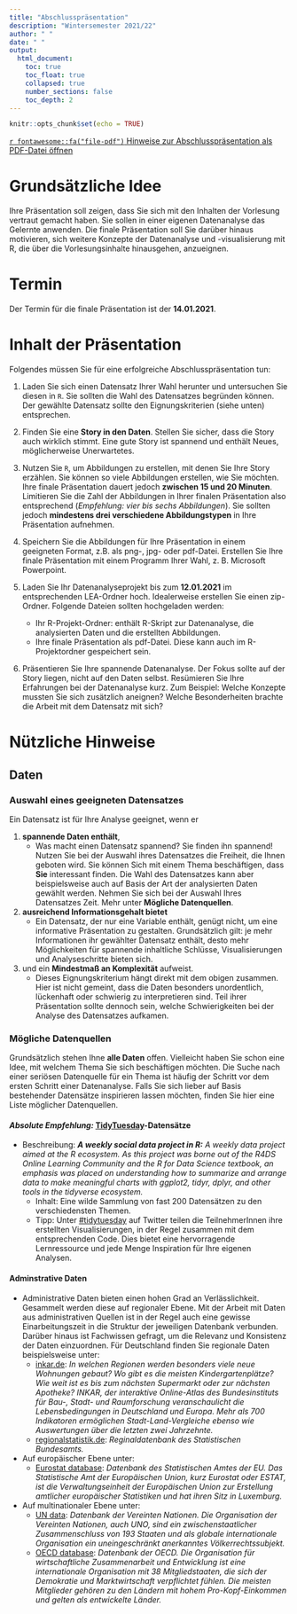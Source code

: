 ```yaml
---
title: "Abschlusspräsentation"
description: "Wintersemester 2021/22"
author: " "
date: " "
output:
  html_document:
    toc: true
    toc_float: true
    collapsed: true
    number_sections: false
    toc_depth: 2
---
```


```r
knitr::opts_chunk$set(echo = TRUE)
```

[`r fontawesome::fa("file-pdf")` Hinweise zur Abschlusspräsentation als PDF-Datei öffnen](./unterlagen/uebungsaufgaben/Anforderungen_Präsentation.pdf) 

# Grundsätzliche Idee
 
Ihre Präsentation soll zeigen, dass Sie sich mit den Inhalten der Vorlesung vertraut gemacht haben. Sie sollen in einer eigenen Datenanalyse das Gelernte anwenden. Die finale Präsentation soll Sie darüber hinaus motivieren, sich weitere Konzepte der Datenanalyse und -visualisierung mit R, die über die Vorlesungsinhalte hinausgehen, anzueignen.

# Termin

Der Termin für die finale Präsentation ist der **14.01.2021**.

# Inhalt der Präsentation

Folgendes müssen Sie für eine erfolgreiche Abschlusspräsentation tun:

1. Laden Sie sich einen Datensatz Ihrer Wahl herunter und untersuchen Sie diesen in `R`. Sie sollten die Wahl des Datensatzes begründen können. Der gewählte Datensatz sollte den Eignungskriterien (siehe unten) entsprechen. 

1. Finden Sie eine **Story in den Daten**. Stellen Sie sicher, dass die Story auch wirklich stimmt. Eine gute Story ist spannend und enthält Neues, möglicherweise Unerwartetes.

1. Nutzen Sie `R`, um Abbildungen zu erstellen, mit denen Sie Ihre Story erzählen. Sie können so viele Abbildungen erstellen, wie Sie möchten. Ihre finale Präsentation dauert jedoch **zwischen 15 und 20 Minuten**. Limitieren Sie die Zahl der Abbildungen in Ihrer finalen Präsentation also entsprechend (*Empfehlung: vier bis sechs Abbildungen*). Sie sollten jedoch **mindestens drei verschiedene Abbildungstypen** in Ihre Präsentation aufnehmen.

1. Speichern Sie die Abbildungen für Ihre Präsentation in einem geeigneten Format, z.B. als png-, jpg- oder pdf-Datei. Erstellen Sie Ihre finale Präsentation mit einem Programm Ihrer Wahl, z. B. Microsoft Powerpoint. 

1. Laden Sie Ihr Datenanalyseprojekt bis zum **12.01.2021** im entsprechenden LEA-Ordner hoch. Idealerweise erstellen Sie einen zip-Ordner. Folgende Dateien sollten hochgeladen werden:
    + Ihr R-Projekt-Ordner: enthält R-Skript zur Datenanalyse, die analysierten Daten und die erstellten Abbildungen.
    + Ihre finale Präsentation als pdf-Datei. Diese kann auch im R-Projektordner gespeichert sein.

1. Präsentieren Sie Ihre spannende Datenanalyse. Der Fokus sollte auf der Story liegen, nicht auf den Daten selbst. Resümieren Sie Ihre Erfahrungen bei der Datenanalyse kurz. Zum Beispiel: Welche Konzepte mussten Sie sich zusätzlich aneignen? Welche Besonderheiten brachte die Arbeit mit dem Datensatz mit sich?


# Nützliche Hinweise

## Daten

### Auswahl eines geeigneten Datensatzes

Ein Datensatz ist für Ihre Analyse geeignet, wenn er 

1) **spannende Daten enthält**, 
    + Was macht einen Datensatz spannend? Sie finden ihn spannend! Nutzen Sie bei der Auswahl ihres Datensatzes die Freiheit, die Ihnen geboten wird. Sie können Sich mit einem Thema beschäftigen, dass **Sie** interessant finden. Die Wahl des Datensatzes kann aber beispielsweise auch auf Basis der Art der analysierten Daten gewählt werden. Nehmen Sie sich bei der Auswahl Ihres Datensatzes Zeit. Mehr unter **Mögliche Datenquellen**.
2) **ausreichend Informationsgehalt bietet**
    + Ein Datensatz, der nur eine Variable enthält, genügt nicht, um eine informative Präsentation zu gestalten. Grundsätzlich gilt: je mehr Informationen ihr gewählter Datensatz enthält, desto mehr Möglichkeiten für spannende inhaltliche Schlüsse, Visualisierungen und Analyseschritte bieten sich.
3) und ein **Mindestmaß an Komplexität** aufweist.
    + Dieses Eignungskriterium hängt direkt mit dem obigen zusammen. Hier ist nicht gemeint, dass die Daten besonders unordentlich, lückenhaft oder schwierig zu interpretieren sind. Teil ihrer Präsentation sollte dennoch sein, welche Schwierigkeiten bei der Analyse des Datensatzes aufkamen. 

### Mögliche Datenquellen

Grundsätzlich stehen Ihne **alle Daten** offen. Vielleicht haben Sie schon eine Idee, mit welchem Thema Sie sich beschäftigen möchten. Die Suche nach einer seriösen Datenquelle für ein Thema ist häufig der Schritt vor dem ersten Schritt einer Datenanalyse. Falls Sie sich lieber auf Basis bestehender Datensätze inspirieren lassen möchten, finden Sie hier eine Liste möglicher Datenquellen.

#### ***Absolute Empfehlung:*** [TidyTuesday](https://github.com/rfordatascience/tidytuesday)-Datensätze
+ Beschreibung: ***A weekly social data project in R:**
A weekly data project aimed at the R ecosystem. As this project was borne out of the R4DS Online Learning Community and the R for Data Science textbook, an emphasis was placed on understanding how to summarize and arrange data to make meaningful charts with ggplot2, tidyr, dplyr, and other tools in the tidyverse ecosystem.*
    + Inhalt: Eine wilde Sammlung von fast 200 Datensätzen zu den verschiedensten Themen. 
    + Tipp: Unter [#tidytuesday](https://twitter.com/search?q=%23tidytuesday&src=typed_query) auf Twitter teilen die TeilnehmerInnen ihre erstellten Visualisierungen, in der Regel zusammen mit dem entsprechenden Code. Dies bietet eine hervorragende Lernressource und jede Menge Inspiration für Ihre eigenen Analysen.
   
#### Adminstrative Daten

+ Administrative Daten bieten einen hohen Grad an Verlässlichkeit. Gesammelt werden diese auf regionaler Ebene. Mit der Arbeit mit Daten aus administrativen Quellen ist in der Regel auch eine gewisse Einarbeitungszeit in die Struktur der jeweiligen Datenbank verbunden. Darüber hinaus ist Fachwissen gefragt, um die Relevanz und Konsistenz der Daten einzuordnen. Für Deutschland finden Sie regionale Daten beispielsweise unter: 
    + [inkar.de](https://www.inkar.de/): *In welchen Regionen werden besonders viele neue Wohnungen gebaut? Wo gibt es die meisten Kindergartenplätze? Wie weit ist es bis zum nächsten Supermarkt oder zur nächsten Apotheke? INKAR, der interaktive Online-Atlas des Bundesinstituts für Bau-, Stadt- und Raumforschung veranschaulicht die Lebensbedingungen in Deutschland und Europa. Mehr als 700 Indikatoren ermöglichen Stadt-Land-Vergleiche ebenso wie Auswertungen über die letzten zwei Jahrzehnte.*
    + [regionalstatistik.de](https://www.regionalstatistik.de/genesis/online): *Reginaldatenbank des Statistischen Bundesamts.*
+ Auf europäischer Ebene unter:    
    + [Eurostat database](https://ec.europa.eu/eurostat/de/data/database): *Datenbank des Statistischen Amtes der EU. Das Statistische Amt der Europäischen Union, kurz Eurostat oder ESTAT, ist die Verwaltungseinheit der Europäischen Union zur Erstellung amtlicher europäischer Statistiken und hat ihren Sitz in Luxemburg.*
+ Auf multinationaler Ebene unter:
    + [UN data](https://data.un.org/): *Datenbank der Vereinten Nationen. Die Organisation der Vereinten Nationen, auch UNO, sind ein zwischenstaatlicher Zusammenschluss von 193 Staaten und als globale internationale Organisation ein uneingeschränkt anerkanntes Völkerrechtssubjekt.*
    + [OECD database](https://data.oecd.org/): *Datenbank der OECD. Die Organisation für wirtschaftliche Zusammenarbeit und Entwicklung ist eine internationale Organisation mit 38 Mitgliedstaaten, die sich der Demokratie und Marktwirtschaft verpflichtet fühlen. Die meisten Mitglieder gehören zu den Ländern mit hohem Pro-Kopf-Einkommen und gelten als entwickelte Länder.*
    
